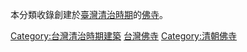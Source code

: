 本分類收錄創建於[[臺灣清治時期|臺灣清治時期]]的[[佛寺|佛寺]]。

[[Category:台灣清治時期建築|Category:台灣清治時期建築]]
[[Category:台灣佛寺|]]
[[Category:清朝佛寺|Category:清朝佛寺]]